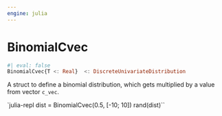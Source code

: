 ```yaml
---
engine: julia
---
```


# BinomialCvec {#sec-doc}
    

::: {.callout-note appearance="simple" title="docblock" collapse=false}    


```julia
#| eval: false
BinomialCvec{T <: Real}  <: DiscreteUnivariateDistribution

```

A struct to define a binomial distribution, which gets multiplied by a value from vector `c_vec`. 
 
`julia-repl dist = BinomialCvec(0.5, [-10; 10]) rand(dist)``
 


:::
    

